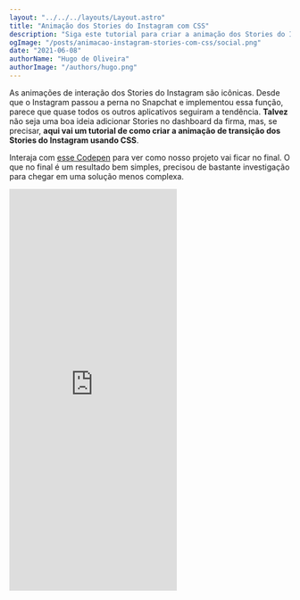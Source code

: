 ```yaml
---
layout: "../../../layouts/Layout.astro"
title: "Animação dos Stories do Instagram com CSS"
description: "Siga este tutorial para criar a animação dos Stories do Instagram com CSS, incluindo dicas para criar elementos 3D com CSS."
ogImage: "/posts/animacao-instagram-stories-com-css/social.png"
date: "2021-06-08"
authorName: "Hugo de Oliveira"
authorImage: "/authors/hugo.png"
---
```



As animações de interação dos Stories do Instagram são icônicas. Desde que o Instagram passou a perna no Snapchat e implementou essa função, parece que quase todos os outros aplicativos seguiram a tendência. **Talvez** não seja uma boa ideia adicionar Stories no dashboard da firma, mas, se precisar, **aqui vai um tutorial de como criar a animação de transição dos Stories do Instagram usando CSS**.

Interaja com [esse Codepen](https://codepen.io/hugobessaa/pen/RwpybKY) para ver como nosso projeto vai ficar no final. O que no final é um resultado bem simples, precisou de bastante investigação para chegar em uma solução menos complexa.

  <Iframe fullwidth height="720" scrolling="no" title="Instagram Stories com CSS (do zero)" src="https://codepen.io/hugobessaa/embed/RwpybKY?height=720&theme-id=dark&default-tab=result" frameBorder="no" loading="lazy" allowtransparency="true" allowFullScreen />

Neste tutorial vamos falar sobre:

- Variáveis no CSS;
- `transform`, `rotate()` e `translate()` para transformar elementos;
- Renderizar elementos em 3D e ajustar a perspectiva com `transform-style` e `perspective`;
- Performance de animações e transições CSS;
- Funções de timing e `cubic-bezier`.

## Adicionando o HTML e CSS iniciais

Vamos começar criando [um novo Codepen](https://pen.new/), com esse HTML:

```html
<div class="container">
  <div class="screen" id="screen" tabindex="0" role="button">
    <div class="stories">
      <div class="cuboid">
        <div class="face face--front"></div>
        <div class="face face--right"></div>
      </div>
    </div>
  </div>
</div>
```

E então usar esse CSS:

```css
body {
  background: black;
}

.container {
  width: 100%;
  height: 100vh;
  display: flex;
  align-items: center;
  justify-content: center;
}
```

Nossa estrutura HTML é bastante simples. O `.container` centraliza os elementos, o `.screen` define os estilos da "tela", `.stories` contém os elementos que iremos animar, `.cuboid` é uma forma geométrica 3D e `face` são faces do cuboide com fotos.

Neste tutorial não iremos criar uma animação responsiva, já que alguns cálculos ficariam muito mais complexos. Por isso, vamos definir duas variáveis de tamanho no CSS, `--width` e `--height`.

```css
:root {
  --width: 300px;
  --height: 600px;
}
```

Com essas variáveis, agora podemos estilizar `.cuboid` e `.face`:

```css
.cuboid {
  width: var(--width);
  height: var(--height);
  position: relative;
}

.face {
  width: var(--width);
  height: var(--height);
  position: absolute;
  top: 0;
  left: 0;
  border-radius: 16px;
}
```

Cada `.face` também tem sua própria classe (`.face--front`, `.face--right`), que iremos estilizar separadamente. Vamos começar definindo as imagens de fundo (com [fotos do nosso queridíssimo Willian Justen](https://unsplash.com/@willianjusten)):

```css
.face--front {
  background: url("https://images.unsplash.com/photo-1562889858-6c5831947f72?ixlib=rb-1.2.1&ixid=MnwxMjA3fDB8MHxwaG90by1wYWdlfHx8fGVufDB8fHx8&auto=format&fit=crop&w=1567&q=80");
  background-size: cover;
  background-position: center;
}

.face--right {
  background: url("https://images.unsplash.com/photo-1541447237128-f4cac6138fbe?ixid=MnwxMjA3fDB8MHxwaG90by1wYWdlfHx8fGVufDB8fHx8&ixlib=rb-1.2.1&auto=format&fit=crop&w=918&q=80");
  background-size: cover;
  background-position: center;
}
```

Com esse HTML e estilos CSS, já temos toda a base para criar a animação dos Stories do Instagram. O projeto agora está assim:

![Captura de Tela da estrutura base para criar a animação de Stories do Instagram com CSS](/posts/animacao-instagram-stories-com-css/estrutura-base.png)

## Criando as formas 3D dos elementos com `transform`

Com o que temos até aqui, não dá para fazer nossa animação. Precisamos criar o cuboide. Essa é a forma 3D que vamos girar durante a animação, para mostrar que você está indo de um Story para o outro.

![Exemplo da animação dos Stories do Instagram que queremos implementar com CSS](/posts/animacao-instagram-stories-com-css/exemplo-animacao-stories-instagram-com-css.png)

Nós podemos usar a propriedade `transform` para manipular a posição de cada elemento em 3D. Dentro dela, podemos usar algumas funções de transformação, como [`translateZ`](https://developer.mozilla.org/en-US/docs/Web/CSS/transform-function/translateZ) e [`rotateY`](https://developer.mozilla.org/en-US/docs/Web/CSS/transform-function/rotateY).

Por padrão, os elementos estão todos no mesmo plano. Isso quer dizer que eles serão renderizados em 2D, independentemente dos valores de `transform`. Para mudar isso, devemos usar [`transform-style: preserve-3d`](https://developer.mozilla.org/pt-BR/docs/Web/CSS/transform-style).

Para criar nosso cuboide, vamos levar cada uma das faces para sua posição no campo 3D. A posição inicial do elemento `.cuboid` e suas `.face` será o centro da nossa forma geométrica 3D.

Vamos começar aplicando uma transformação no elemento `.screen` para ser mais fácil de visualizar o que estamos construindo:

```css
.screen {
  transform: rotateY(-30deg) rotateX(-10deg);
  transform-style: preserve-3d;
}
```

Agora, vamos girar a `.face--right` em 90 graus no eixo vertical para que ela fique perpendicular à `.face--front`. Como `rotateY(90deg)` gira a partir do centro do elemento, `.face--right` acaba cortando a face frontal ao meio. Para movê-la para a lateral, usaremos `transformZ()`.

```css
.face--right {
  transform: rotateY(90deg) translateZ(calc(var(--width) / 2));
  transform-style: preserve-3d;
  /* ... */
}
```

A `.face--front` já está apontando para o lado correto, mas precisamos levá-la para sua posição no eixo Z.

```css
.face--front {
  transform: translateZ(calc(var(--width) / 2));
  transform-style: preserve-3d;
  /* ... */
}
```

Nossos elementos agora estão na posição correta, mas falta um pouco de perspectiva para que `.cuboid` pareça um elemento 3D de verdade. Com CSS podemos [usar a propriedade `perspective` para definir a distância da perspectiva](#atom-adicionando-perspective-a-elementos-3d-css).

```css
.screen {
  perspective: 1600px;
  /* ... */
}
```

A diferença é notável!

![Diferença entre não usar perspective e aplicar perspective: 1600px em um elemento com CSS](/posts/animacao-instagram-stories-com-css/diferenca-perspective-css.png)

Nesse tutorial, vamos trabalhar apenas com estas duas faces, mas você já pôde começar a entender como completaríamos todas as 6 faces do cuboide.

## Animando nossos Stories

Nosso tutorial é sobre usar CSS para criar uma animação, mas vamos precisar de JavaScript para definir a interação do usuário com os Stories.

Cada vez que clicamos nos Stories, queremos mostrar o outro lado do cuboide. O código JavaScript abaixo vai adicionar a classe `screen--showing-right` ou `screen--showing-front` no elemento `.screen` cada vez que clicarmos nele.

```js
var screen = document.getElementById("screen");

screen.addEventListener("click", function () {
  if (screen.classList.contains("screen--showing-right")) {
    screen.classList.add("screen--showing-front");
    screen.classList.remove("screen--showing-right");
  } else {
    screen.classList.add("screen--showing-right");
    screen.classList.remove("screen--showing-front");
  }
});
```

Com esse código, já podemos voltar para o CSS.

Podemos definir a rotação do `.cuboid` com essas novas classes. Quando `.screen--showing-right` estiver presente, giraremos o elemento para mostrar a `.face--right`. Quando `.screen--showing-front` estiver presente, voltaremos a mostrar a `.face--front`. Para isso, só precisamos de `rotateY()`.

Para animar a transição entre rotações diferentes, basta adicionar um `transition`.

```css
.cuboid {
  transform: rotateY(0deg);
  transform-style: preserve-3d;
  transition: transform 0.4s;
  /* ... */
}

.screen--showing-front .cuboid {
  transform: rotateY(0deg);
}

.screen--showing-right .cuboid {
  transform: rotateY(-90deg);
}
```

Agora, quando clicamos nos Stories eles devem girar. Vamos comentar nossa transformação em `.screen` para ver tudo de frente:

```css
.screen {
  perspective: 1600px;
  /* transform: rotateY(-30deg) rotateX(-10deg); */
  transform-style: preserve-3d;
}
```

Dá uma olhada no que construimos até agora ([link do Codepen](https://codepen.io/hugobessaa/pen/xxqJLdB)):

  <Iframe fullwidth height="780" scrolling="no" title="Instagram Stories (parte 1)" src="https://codepen.io/hugobessaa/embed/xxqJLdB?height=780&theme-id=dark&default-tab=result" frameBorder="no" loading="lazy" allowtransparency="true" allowFullScreen />

## Ajustando a animação em "tela cheia"

Se o elemento `.screen` realmente fosse a tela de um celular, nada que estivesse além das suas bordas apareceria. Para simular isso, vamos adicionar `overflow: hidden`.

```css
.screen {
  perspective: 1600px;
  overflow: hidden;
}
```

Nosso `.cuboid` agora está cortado, já que ocupa mais do que o espaço da tela. Isso acontece porque o centro dele está no mesmo plano Z que `.screen`, mas suas faces estão além.

Para resolver isso, vamos empurrar todo o `.stories` para trás, usando um `translateZ()` negativo na mesma proporção que o `translateZ()` da `.face--front`.

```css
.stories {
  transform: translateZ(calc(var(--width) / 2 * -1));
  transform-style: preserve-3d;
}
```

Estamos cada vez mais perto da versão final dessa animação, mas ainda temos um problema. O nosso `.cuboid` está sendo cortado. Para visualizar esse problema, vamos adicionar um código de depuração:

```css
.screen {
  perspective: 1600px;
  /* overflow: hidden; */

  transform: rotateX(-40deg);
  transform-style: preserve-3d;

  position: relative;
}

.screen:before {
  content: "";
  display: block;
  width: var(--width);
  height: var(--height);
  position: absolute;
  top: 0;
  left: 0;
  transform: translateZ(1px);
  transform-style: preserve-3d;
  background: repeating-linear-gradient(
    45deg,
    #805ad544,
    #805ad544 10px,
    #805ad5bb 10px,
    #805ad5bb 20px
  );
}
```

Agora quando clicamos em `.screen`, nosso `.cuboid` gira e podemos ver que ele corta o plano Z de `.screen`.

Usando a [ferramenta de Animation do Chrome DevTools](https://triangulo.dev/posts/atomo-ferramenta-animations-devtools), podemos também diminuir a velocidade da animação para 10%.

  <Iframe fullwidth height="720" scrolling="no" title="Instagram Stories (debug)" src="https://codepen.io/hugobessaa/embed/OJpwjgb?height=720&theme-id=dark&default-tab=result" frameBorder="no" loading="lazy" allowtransparency="true" allowFullScreen />

Isso acontece porque o elemento `.cuboid` gira em torno do seu eixo Y central.

A distância do centro de `.cuboid` para o centro de `.face--front` é a mesma distância que movemos `.stories` no eixo Z, o que fez com que `.face--front` ficasse alinhada com `.screen` (destacado em roxo no [Codepen de depuração acima](https://codepen.io/hugobessaa/pen/OJpwjgb)).

Já a distância do centro `.cuboid` para a lateral de `.face--front` é **maior**. Enquanto giramos o cuboide, uma parte dele ultrapassa `.screen` e desaparece quando usamos `overflow: hidden`.

Para resolver esse problema, **precisamos aumentar a distância de `.cuboid` para `.screen`** no eixo Z durante a transição.

Sua cabeça já deve estar um pouco cheia, tentando entender tudo isso, então vou tentar simplificar. A distância do centro do cuboide para uma de uma de suas arestas verticais é 140,7% maior do que a distância para o centro de uma de suas faces verticais.

Isso significa que precisamos nos distanciar 40,7% a mais o `.stories` de `.screen` no meio da transição e voltar para a distância original no final.

![Cuboide atravessando o elemento .screen ao ser rotacionado](/posts/animacao-instagram-stories-com-css/cuboid-atravessando-screen.svg)

Como transições no CSS não aceitam valores intermediários, precisaremos usar `animation`. Nesta animação, começaremos na distância que `.stories` já estava de `.screen`, aumentando para um valor 40,7% maior no meio da animação e terminando na distância que começamos.

```css
@keyframes translate-z-1 {
  to,
  from {
    transform: translateZ(calc(var(--width) / 2 * -1));
  }

  50% {
    transform: translateZ(calc(var(--width) / 2 * -1.407));
  }
}

@keyframes translate-z-2 {
  to,
  from {
    transform: translateZ(calc(var(--width) / 2 * -1));
  }

  50% {
    transform: translateZ(calc(var(--width) / 2 * -1.407));
  }
}
```

Não existe uma forma de recomeçar uma animação CSS no clique sem escrever mais JavaScript, então precisamos mudar entre duas similares conforme mudamos as classes de `.screen`.

Com essas animações no nosso CSS, basta usar `animation` em `.stories`:

```css
.screen--showing-front .stories {
  animation: translate-z-1 0.4s;
}

.screen--showing-right .stories {
  animation: translate-z-2 0.4s;
}
```

Quase lá.

Agora, `.cuboid` atravessa menos `.screen`, mas ainda atravessa. Além disso, no final da animação `.cuboid` parece se afastar mais do que deveria da tela.

![Story ainda atravessando .screen](/posts/animacao-instagram-stories-com-css/story-ainda-atravessando-screen.png)

Lá vamos nós de novo para a trigonometria. Por padrão, os valores das propriedades durante a animação mudam de acordo com o que chamamos de **função de timing**. Com uma função de timing podemos alterar a mudança para ser linear, suave, abrupta ou seguir curvas de diferentes funções matemáticas.

Se não definirmos a [`animation-timing-function`](https://developer.mozilla.org/en-US/docs/Web/CSS/animation-timing-function), ela será `ease`. Além das funções pré-definidas (`ease`, `ease-in-out`, `steps()`), podemos usar `cubic-bezier()` para definir a curva dos valores.

Fique a vontade para explorar [`cubic-bezier()` no MDN](https://developer.mozilla.org/en-US/docs/Web/CSS/Tools/Cubic_Bezier_Generator) e entender como funciona.

A distância que precisamos nos afastar de `.screen` muda no ritmo de uma curva de função de seno. Lembra de seno? Bom, deve ser suficiente para você saber que podemos expressar essa curva com ` cubic-bezier(0.37, 0, 0.63, 1)` (retirado de [easings.net](https://easings.net/#easeInOutSine)).

Então, vamos adicionar essa função de timing em todas as nossas animações e transições:

```css
.screen--showing-front .stories {
  animation: translate-z-1 0.4s cubic-bezier(0.37, 0, 0.63, 1);
}

.screen--showing-right .stories {
  animation: translate-z-2 0.4s cubic-bezier(0.37, 0, 0.63, 1);
}

.cuboid {
  transform: rotateY(0deg);
  transform-style: preserve-3d;
  transition: transform 0.4s cubic-bezier(0.37, 0, 0.63, 1);

  width: var(--width);
  height: var(--height);
  position: relative;
}
```

**Essa foi a última lição de trigonometria deste post**.

Dá uma olhada no que construimos até agora, [neste Codepen](https://codepen.io/hugobessaa/pen/wvJxqPd):

  <Iframe fullwidth height="720" scrolling="no" title="Instagram Stories (parte 2)" src="https://codepen.io/hugobessaa/embed/wvJxqPd?height=720&theme-id=dark&default-tab=result" frameBorder="no" loading="lazy" allowtransparency="true" allowFullScreen />

## Toques finais para uma animação de Stories perfeita

A nossa animação agora está praticamente perfeita. Vamos remover o código de `.stories:before` e simplificar os estilos de `.screen`:

```css
.screen {
  perspective: 1600px;
  overflow: hidden;
}
```

O toque que precisamos é escurecer as `.face` que não estarão mais de frente durante a transição. Faremos isso com `opacity`.

```css
.face {
  /* ...  */
  transition: opacity 0.4s;
}

.screen--showing-right .face--front {
  opacity: 0.5;
}

.screen--showing-front .face--right {
  opacity: 0.5;
}
```

Para finalizar, vamos esconder a parte de tras das `.face` durante a transição

```css
.face {
  /* ...  */
  backface-visibility: hidden;
}
```

Pronto! Nossa animação está completa.

## Animação Stories completa e o que aprendemos até aqui

Sem mais delongas, aqui está o Codepen com a animação completa do Stories do Instagram feita _quase só_ com CSS.

  <Iframe fullwidth height="720" scrolling="no" title="Instagram Stories com CSS (do zero)" src="https://codepen.io/hugobessaa/embed/RwpybKY?height=720&theme-id=dark&default-tab=result" frameBorder="no" loading="lazy" allowtransparency="true" allowFullScreen />

Para chegar até aqui, precisamos aprender sobre:

- Eixos de transformação do `translate()` e `rotate()`;
- Elementos em 3D com `transform-style: preserve-3d` e `perspective`;
- Animações e transições;
- Funções de Timing;
- `backface-visibility`.

Com esse conhecimento, podemos usar um pouco de JavaScript para transformar esse protótipo em um componente real em uma webapp, ou ir mais além e criar novas interações em 3D em nossos projetos.

Como animamos apenas `transform` e `opacity`, essas animações rodam muito bem em quase todos os dispositivos.

Se você quiser continuar aprendendo sobre animações, recomendo outros dois posts aqui do Triângulo:

- [Criando animações perfeitas com CSS animation e transition](https://triangulo.dev/posts/criando-animacoes-perfeitas-com-css)
- [Analisando a Performance de Animações CSS com o DevTools](https://triangulo.dev/posts/analisando-performance-chrome-devtools)

Bons estudos.
